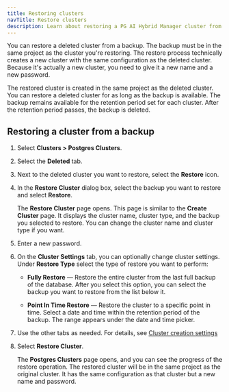 ```yaml
---
title: Restoring clusters
navTitle: Restore clusters
description: Learn about restoring a PG AI Hybrid Manager cluster from a backup.
---
```


You can restore a deleted cluster from a backup. The backup must be in the same project as the cluster you're restoring. The restore process technically creates a new cluster with the same configuration as the deleted cluster. Because it's actually a new cluster, you need to give it a new name and a new password.

The restored cluster is created in the same project as the deleted cluster. You can restore a deleted cluster for as long as the backup is available. The backup remains available for the retention period set for each cluster. After the retention period passes, the backup is deleted.

## Restoring a cluster from a backup

1.  Select **Clusters > Postgres Clusters**.

2.  Select the **Deleted** tab.

3.  Next to the deleted cluster you want to restore, select the **Restore** icon. 

4.  In the **Restore Cluster** dialog box, select the backup you want to restore and select **Restore**.

    The **Restore Cluster** page opens. This page is similar to the **Create Cluster** page. It displays the cluster name, cluster type, and the backup you selected to restore. You can change the cluster name and cluster type if you want.

5.  Enter a new password.

6.  On the **Cluster Settings** tab, you can optionally change cluster settings. Under **Restore Type** select the type of restore you want to perform:

    -   **Fully Restore** — Restore the entire cluster from the last full backup of the database. After you select this option, you can select the backup you want to restore from the list below it.

    -   **Point In Time Restore** — Restore the cluster to a specific point in time. Select a date and time within the retention period of the backup. The range appears under the date and time picker.

7.  Use the other tabs as needed. For details, see [Cluster creation settings](../create-clusters/cluster-settings.mdx)

8.  Select **Restore Cluster**. 

    The **Postgres Clusters** page opens, and you can see the progress of the restore operation. The restored cluster will be in the same project as the original cluster. It has the same configuration as that cluster but a new name and password.
